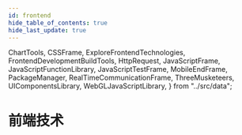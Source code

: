 ```yaml
---
id: frontend
hide_table_of_contents: true
hide_last_update: true
---
```

  ChartTools,
  CSSFrame, ExploreFrontendTechnologies, FrontendDevelopmentBuildTools,
  HttpRequest,
  JavaScriptFrame, JavaScriptFunctionLibrary,
  JavaScriptTestFrame, MobileEndFrame, PackageManager, RealTimeCommunicationFrame,
  ThreeMusketeers, UIComponentsLibrary, WebGLJavaScriptLibrary,
} from "../src/data";

# 前端技术

<NavigationList title="前端三剑客" dataSource={ThreeMusketeers}/>

<NavigationList title="CSS 框架及相关 JavaScript库" dataSource={CSSFrame}/>

<NavigationList title="JavaScript框架" dataSource={JavaScriptFrame}/>

<NavigationList title="JavaScript函数库" dataSource={JavaScriptFunctionLibrary}/>

<NavigationList title="网络请求技术" dataSource={HttpRequest}/>

<NavigationList title="JavaScript测试框架" dataSource={JavaScriptTestFrame}/>

<NavigationList title="WebSocket实时通讯框架" dataSource={RealTimeCommunicationFrame}/>

<NavigationList title="UI组件库" dataSource={UIComponentsLibrary}/>

<NavigationList title="前端开发构建工具" dataSource={FrontendDevelopmentBuildTools}/>

<NavigationList title="移动端框架" dataSource={MobileEndFrame}/>

<NavigationList title="可视化图标工具" dataSource={ChartTools}/>

<NavigationList title="渲染 3D 图形的技术" dataSource={WebGLJavaScriptLibrary}/>

<NavigationList title="探索前端技术" dataSource={ExploreFrontendTechnologies}/>

<NavigationList title="包管理器" dataSource={PackageManager}/>